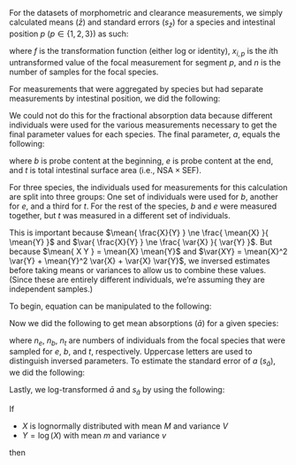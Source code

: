 

For the datasets of morphometric and clearance measurements, we simply calculated
means ($\bar{z}$) and standard errors ($s_{\bar{z}}$) for a species and 
intestinal position $p$ ($p \in \{ 1, 2, 3 \}$) as such:

\begin{equation}
\label{eq:aggr-sp-pos}
\begin{split}
    \mathbf{Z} &= 
\begin{bmatrix}
    f\left( x_{1,1} \right) & f\left( x_{1,2} \right) & f\left( x_{1,3} \right) \\
    f\left( x_{2,1} \right) & f\left( x_{2,2} \right) & f\left( x_{2,3} \right) \\
    \vdots & \vdots & \vdots \\
    f\left( x_{n,1} \right) & f\left( x_{n,2} \right) & f\left( x_{n,3} \right)
\end{bmatrix} \\
    \bar{z}_p &= \frac{1}{n} \sum_{i=1}^{n} \mathbf{Z}_{i,p} \\
    s_p &= \sqrt{ \frac{1}{n-1} \sum_{i=1}^{n}\left( \mathbf{Z}_{i,p} - \bar{z} \right)^2 } \\
    s_{\bar{z}(p)} &= \frac{ s_p }{ \sqrt{n} }
\end{split}
\end{equation}

where $f$ is the transformation function (either log or identity), 
$x_{i,p}$ is the $i$th untransformed value of the focal measurement for segment $p$,
and $n$ is the number of samples for the focal species.

For measurements that were aggregated by species but had separate measurements by
intestinal position, we did the following:

\begin{equation}
\label{eq:aggr-sp}
\begin{split}
    \mathbf{Z} &= 
\begin{bmatrix}
    f\left( x_{1,1} \right) & f\left( x_{1,2} \right) & f\left( x_{1,3} \right) \\
    f\left( x_{2,1} \right) & f\left( x_{2,2} \right) & f\left( x_{2,3} \right) \\
    \vdots & \vdots & \vdots \\
    f\left( x_{n,1} \right) & f\left( x_{n,2} \right) & f\left( x_{n,3} \right)
\end{bmatrix} \\[1ex]
    \mathbf{z} &= \frac{1}{3} \begin{bmatrix}
    \sum_{p=1}^{3} \mathbf{Z}_{1,p} \\[1ex]
    \sum_{p=1}^{3} \mathbf{Z}_{2,p} \\
    \vdots \\
    \sum_{p=1}^{3} \mathbf{Z}_{n,p}
\end{bmatrix} \\
    \bar{z} &= \frac{1}{n} \sum_{i=1}^{n} \mathbf{z}_{i} \\
    s_p &= \sqrt{ \frac{1}{n-1} \sum_{i=1}^{n}\left( \mathbf{z}_{i} - \bar{z} \right)^2 } \\
    s_{\bar{z}(p)} &= \frac{ s_p }{ \sqrt{n} }
\end{split}
\end{equation}


We could not do this for the fractional absorption data because different 
individuals were used for the various measurements necessary to get the final
parameter values for each species.
The final parameter, $a$, equals the following:

\begin{equation}
\label{eq:absorption}
    a = \frac{ e / b }{ t }
\end{equation}

where $b$ is probe content at the beginning,
$e$ is probe content at the end,
and $t$ is total intestinal surface area (i.e., $\text{NSA} \times \text{SEF}$).


For three species, the individuals used for measurements for this calculation are 
split into three groups:
One set of individuals were used for $b$, another for $e$, and a third
for $t$.
For the rest of the species, $b$ and $e$ were measured together, but
$t$ was measured in a different set of individuals.

This is important because 
$\mean{ \frac{X}{Y} } \ne \frac{ \mean{X} }{ \mean{Y} }$ and
$\var{ \frac{X}{Y} } \ne \frac{ \var{X} }{ \var{Y} }$.
But because $\mean{ X Y } = \mean{X} \mean{Y}$ and
$\var{XY} = \mean{X}^2 \var{Y} + \mean{Y}^2 \var{X} + \var{X} \var{Y}$,
we inversed estimates before taking means or variances to allow us to combine
these values.
(Since these are entirely different individuals, we're assuming they are 
independent samples.)

To begin, equation \ref{eq:absorption} can be manipulated to the following:

\begin{equation}
\label{eq:absorption2}
    a = e \left( \frac{1}{b} \right) \left( \frac{1}{ t } \right)
\end{equation}


Now we did the following to get mean absorptions ($\bar{a}$) for a given species:

\begin{equation}
\label{eq:absorption3}
\begin{split}
    \bar{e} &= \frac{1}{n_e}\sum_{i=1}^{n_e}\left( e_i \right) \\
    \bar{B} &= \frac{1}{n_b}\sum_{j=1}^{n_b}\left( \frac{1}{ b_j } \right) \\
    \bar{T} &= \frac{1}{n_t}\sum_{k=1}^{n_t}\left( \frac{1}{ t_k } \right) \\
    \bar{a} &= \bar{e} \bar{B} \bar{T}
\end{split}
\end{equation}

where $n_e$, $n_b$, $n_t$ are numbers of individuals from the focal species
that were sampled for $e$, $b$, and $t$, respectively.
Uppercase letters are used to distinguish inversed parameters.
To estimate the standard error of $a$ ($s_{\bar{a}}$), we did the following:


\begin{equation}
\label{eq:absorption4}
\begin{split}
    s_e^2 &= \frac{1}{n_e-1} \sum_{i=1}^{n_e}\left( e_{i} - \bar{e} \right)^2 \\
    s_B^2 &= \frac{1}{n_b-1} \sum_{i=1}^{n_b}\left( B_{i} - \bar{B} \right)^2 \\
    s_T^2 &= \frac{1}{n_t-1} \sum_{i=1}^{n_t}\left( T_{i} - \bar{T} \right)^2 \\
    s_{eB}^2 &= \left(\bar{e}\right)^2 s_B^2 + \left(\bar{B}\right)^2 s_e^2 + 
        s_e^2 s_B^2 \\
    s_{a}^2 &= \left(\bar{eB}\right)^2 s_T^2 + \left(\bar{T}\right)^2 s_{eB}^2 + 
        s_{eB}^2 s_T^2 \\
    s_{\bar{a}} &= \sqrt{\frac{ s_{a}^2 }{ \min\left( n_e, n_b, n_t \right) }}
\end{split}
\end{equation}


Lastly, we log-transformed $\bar{a}$ and $s_{\bar{a}}$ by using the following:

If\ldots

- $X$ is lognormally distributed with mean $M$ and variance $V$
- $Y = \log\left(X\right)$ with mean $m$ and variance $v$

then\ldots

\begin{equation}
\label{eq:absorption-log}
\begin{split}
    v &= \log\left(\frac{V}{M^2} + 1 \right) \\
    m &= \log\left(M \right) - \frac{v}{2}
\end{split}
\end{equation}

